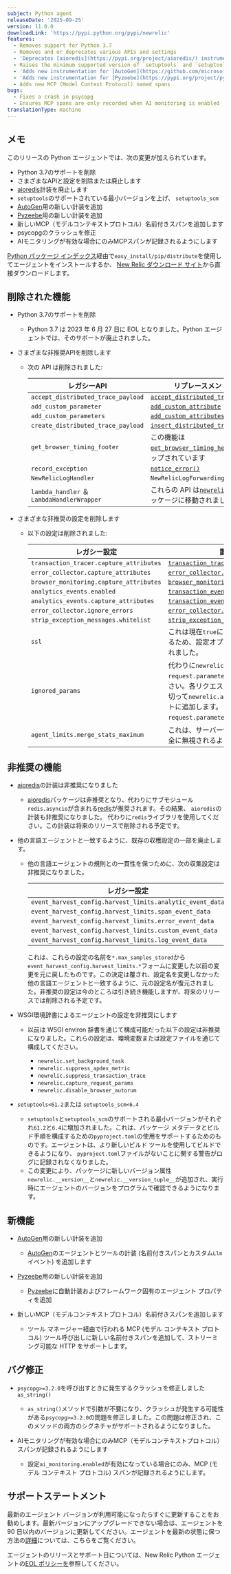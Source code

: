 ```yaml
---
subject: Python agent
releaseDate: '2025-09-25'
version: 11.0.0
downloadLink: 'https://pypi.python.org/pypi/newrelic'
features:
  - Removes support for Python 3.7
  - Removes and or deprecates various APIs and settings
  - 'Deprecates [aioredis](https://pypi.org/project/aioredis/) instrumentation'
  - Raises the minimum supported version of `setuptools` and `setuptools_scm`
  - 'Adds new instrumentation for [AutoGen](https://github.com/microsoft/autogen)'
  - 'Adds new instrumentation for [Pyzeebe](https://pypi.org/project/pyzeebe/)'
  - Adds new MCP (Model Context Protocol) named spans
bugs:
  - Fixes a crash in psycopg
  - Ensures MCP spans are only recorded when AI monitoring is enabled
translationType: machine
---
```


## メモ

このリリースの Python エージェントでは、次の変更が加えられています。

* Python 3.7のサポートを削除
* さまざまなAPIと設定を削除または廃止します
* [aioredis](https://pypi.org/project/aioredis/)計装を廃止します
* `setuptools`のサポートされている最小バージョンを上げ、 `setuptools_scm`
* [AutoGen](https://github.com/microsoft/autogen)用の新しい計装を追加
* [Pyzeebe](https://pypi.org/project/pyzeebe/)用の新しい計装を追加
* 新しいMCP（モデルコンテキストプロトコル）名前付きスパンを追加します
* psycopgのクラッシュを修正
* AIモニタリングが有効な場合にのみMCPスパンが記録されるようにします

[Python パッケージ インデックス](https://pypi.python.org/pypi/newrelic)経由で`easy_install/pip/distribute`を使用してエージェントをインストールするか、 [New Relic ダウンロード サイト](https://download.newrelic.com/python_agent/release)から直接ダウンロードします。

## 削除された機能

* Python 3.7のサポートを削除

  * Python 3.7 は 2023 年 6 月 27 日に EOL となりました。Python エージェントでは、そのサポートが廃止されました。

* さまざまな非推奨APIを削除します

  * 次の API は削除されました:

    | レガシーAPI                                   | リプレースメントAPI                                                                                                                                                          |
    | ----------------------------------------- | -------------------------------------------------------------------------------------------------------------------------------------------------------------------- |
    | `accept_distributed_trace_payload`        | [`accept_distributed_trace_headers`](/docs/agents/python-agent/python-agent-api/acceptdistributedtraceheaders-python-agent-api)                                      |
    | `add_custom_parameter`                    | [`add_custom_attribute`](/docs/apm/agents/python-agent/python-agent-api/addcustomattribute-python-agent-api)                                                         |
    | `add_custom_parameters`                   | [`add_custom_attributes`](/docs/apm/agents/python-agent/python-agent-api/addcustomattributes-python-agent-api)                                                       |
    | `create_distributed_trace_payload`        | [`insert_distributed_trace_headers`](/docs/apm/agents/python-agent/python-agent-api/insertdistributedtraceheaders-python-agent-api)                                  |
    | `get_browser_timing_footer`               | この機能は[`get_browser_timing_header()`](/docs/apm/agents/python-agent/python-agent-api/getbrowsertimingheader-python-agent-api)にラップされています                               |
    | `record_exception`                        | [`notice_error()`](/docs/agents/python-agent/python-agent-api/notice_error)                                                                                          |
    | `NewRelicLogHandler`                      | `NewRelicLogForwardingHandler`                                                                                                                                       |
    | `lambda_handler` ＆ `LambdaHandlerWrapper` | これらの API は[`newrelic-lambda`](/docs/serverless-function-monitoring/aws-lambda-monitoring/instrument-lambda-function/sdk-based-instrumentation/#python)パッケージに移動されました。 |

* さまざまな非推奨の設定を削除します

  * 以下の設定は削除されました:

    | レガシー設定                                  | 置換設定                                                                                                                                                                  |
    | --------------------------------------- | --------------------------------------------------------------------------------------------------------------------------------------------------------------------- |
    | `transaction_tracer.capture_attributes` | [`transaction_tracer.attributes.enabled`](/docs/apm/agents/python-agent/configuration/python-agent-configuration#cfg-tt-attributes-enabled)                           |
    | `error_collector.capture_attributes`    | [`error_collector.attributes.enabled`](/docs/apm/agents/python-agent/configuration/python-agent-configuration#cfg-error-attributes-enabled)                           |
    | `browser_monitoring.capture_attributes` | [`browser_monitoring.attributes.enabled`](/docs/apm/agents/python-agent/configuration/python-agent-configuration#cfg-browser-attributes-enabled)                      |
    | `analytics_events.enabled`              | [`transaction_events.enabled`](/docs/apm/agents/python-agent/configuration/python-agent-configuration#transaction-events-enabled)                                     |
    | `analytics_events.capture_attributes`   | [`transaction_events.attributes.enabled`](/docs/apm/agents/python-agent/configuration/python-agent-configuration#cfg-events-attributes-enabled)                       |
    | `error_collector.ignore_errors`         | [`error_collector.ignore_classes`](/docs/apm/agents/python-agent/configuration/python-agent-configuration#error-ignore)                                               |
    | `strip_exception_messages.whitelist`    | [`strip_exception_messages.allowlist`](/docs/apm/agents/python-agent/configuration/python-agent-configuration#strip_exception_messages_allowlist)                     |
    | `ssl`                                   | これは現在`true`にハードコードされているため、設定オプションとしては削除されました。                                                                                                                         |
    | `ignored_params`                        | 代わりに`newrelic.attributes.exclude = request.parameters.{name}`使用してください。各リクエストのキーをカンマで区切って`newrelic.attributes.exclude`リストに追加します。 キーの先頭に必ず`request.parameters`を付けてください。 |
    | `agent_limits.merge_stats_maximum`      | これは、サーバー側の設定を優先して完全に無視されるようになりました。                                                                                                                                    |

## 非推奨の機能

* [aioredis](https://pypi.org/project/aioredis/)の計装は非推奨になりました

  * [aioredis](https://pypi.org/project/aioredis/)パッケージは非推奨となり、代わりにサブモジュール`redis.asyncio`が含まれる[redis](https://pypi.org/project/redis/)が推奨されます。その結果、 `aioredis`の計装も非推奨になりました。 代わりに`redis`ライブラリを使用してください。この計装は将来のリリースで削除される予定です。

* 他の言語エージェントと一致するように、既存の収穫設定の一部を廃止します。

  * 他の言語エージェントの規則との一貫性を保つために、次の収集設定は非推奨になりました。

    | レガシー設定                                                    | 置換設定                                                                                                                                                                            |
    | --------------------------------------------------------- | ------------------------------------------------------------------------------------------------------------------------------------------------------------------------------- |
    | `event_harvest_config.harvest_limits.analytic_event_data` | [`transaction_events.max_samples_stored`](/docs/apm/agents/python-agent/configuration/python-agent-configuration#transaction-events-max-samples-stored)                         |
    | `event_harvest_config.harvest_limits.span_event_data`     | [`span_events.max_samples_stored`](/docs/apm/agents/python-agent/configuration/python-agent-configuration#cfg-tt-max-samples-stored)                                            |
    | `event_harvest_config.harvest_limits.error_event_data`    | [`error_collector.max_event_samples_stored`](/docs/apm/agents/python-agent/configuration/python-agent-configuration#error-max-event-samples-stored)                             |
    | `event_harvest_config.harvest_limits.custom_event_data`   | [`custom_insights_events.max_samples_stored`](/docs/apm/agents/python-agent/configuration/python-agent-configuration#custom-insights-events-max-samples-stored)                 |
    | `event_harvest_config.harvest_limits.log_event_data`      | [`application_logging.forwarding.max_samples_stored`](/docs/apm/agents/python-agent/configuration/python-agent-configuration#application-logging-forwarding-max-samples-stored) |

    これは、これらの設定の名前を`*.max_samples_stored`から`event_harvest_config.harvest_limits.*`フォームに変更した以前の変更を元に戻したものです。この決定は覆され、設定名を変更しなかった他の言語エージェントと一致するように、元の設定名が復元されました。非推奨の設定は今のところは引き続き機能しますが、将来のリリースでは削除される予定です。

* WSGI環境辞書によるエージェントの設定を非推奨にします

  * 以前は WSGI environ 辞書を通じて構成可能だった以下の設定は非推奨になりました。これらの設定は、環境変数または設定ファイルを通じて構成してください。

    * `newrelic.set_background_task`
    * `newrelic.suppress_apdex_metric`
    * `newrelic.suppress_transaction_trace`
    * `newrelic.capture_request_params`
    * `newrelic.disable_browser_autorum`

* `setuptools<61.2`または `setuptools_scm<6.4`

  * `setuptools`と`setuptools_scm`のサポートされる最小バージョンがそれぞれ`61.2`と`6.4`に増加されました。これは、パッケージ メタデータとビルド手順を構成するための`pyproject.toml`の使用をサポートするためのものです。エージェントは、より新しいビルド ツールを使用してビルドできるようになり、 `pyproject.toml`ファイルがないことに関する警告がログに記録されなくなりました。
  * この変更により、パッケージに新しいバージョン属性`newrelic.__version__`と`newrelic.__version_tuple__`が追加され、実行時にエージェントのバージョンをプログラムで確認できるようになります。

## 新機能

* [AutoGen](https://github.com/microsoft/autogen)用の新しい計装を追加

  * [AutoGen](https://github.com/microsoft/autogen)のエージェントとツールの計装 (名前付きスパンとカスタム`Llm`イベント) を追加します

* [Pyzeebe](https://pypi.org/project/pyzeebe/)用の新しい計装を追加

  * [Pyzeebe](https://pypi.org/project/pyzeebe/)に自動計装およびフレームワーク固有のエージェント プロパティを追加

* 新しいMCP（モデルコンテキストプロトコル）名前付きスパンを追加します

  * ツール マネージャー経由で行われる MCP (モデル コンテキスト プロトコル) ツール呼び出しに新しい名前付きスパンを追加して、ストリーミング可能な HTTP をサポートします。

## バグ修正

* `psycopg>=3.2.0`を呼び出すときに発生するクラッシュを修正しました `as_string()`

  * `as_string()`メソッドで引数が不要になり、クラッシュが発生する可能性がある`psycopg>=3.2.0`の問題を修正しました。この問題は修正され、このメソッドの両方のシグネチャがサポートされるようになりました。

* AIモニタリングが有効な場合にのみMCP（モデルコンテキストプロトコル）スパンが記録されるようにします

  * 設定`ai_monitoring.enabled`が有効になっている場合にのみ、MCP (モデル コンテキスト プロトコル) スパンが記録されるようにします。

## サポートステートメント

最新のエージェント バージョンが利用可能になったらすぐに更新することをお勧めします。最新バージョンにアップグレードできない場合は、エージェントを 90 日以内のバージョンに更新してください。エージェントを最新の状態に保つ方法の[詳細](/docs/new-relic-solutions/new-relic-one/install-configure/update-new-relic-agent/)については、こちらをご覧ください。

エージェントのリリースとサポート日については、New Relic Python エージェントの[EOL ポリシーを](/docs/apm/agents/python-agent/getting-started/python-agent-eol-policy/)参照してください。